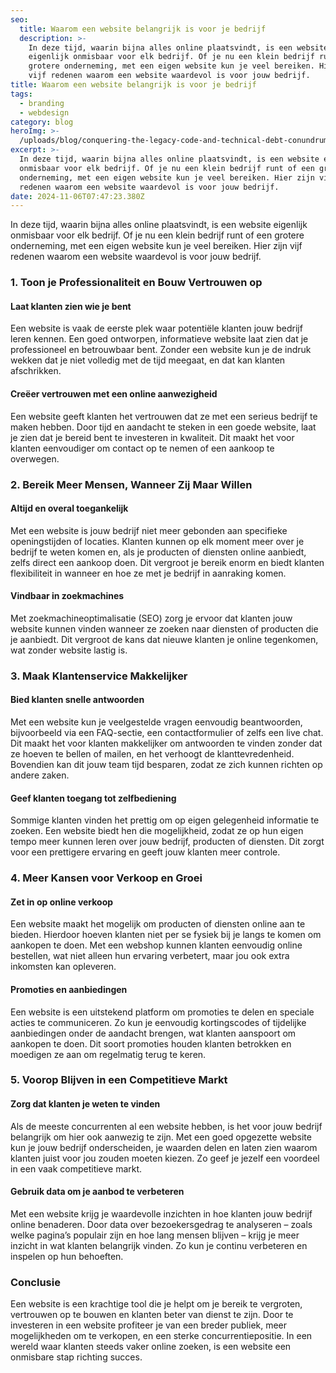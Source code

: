 ```yaml
---
seo:
  title: Waarom een website belangrijk is voor je bedrijf
  description: >-
    In deze tijd, waarin bijna alles online plaatsvindt, is een website
    eigenlijk onmisbaar voor elk bedrijf. Of je nu een klein bedrijf runt of een
    grotere onderneming, met een eigen website kun je veel bereiken. Hier zijn
    vijf redenen waarom een website waardevol is voor jouw bedrijf.
title: Waarom een website belangrijk is voor je bedrijf
tags:
  - branding
  - webdesign
category: blog
heroImg: >-
  /uploads/blog/conquering-the-legacy-code-and-technical-debt-conundrum/Daren_an_iceberg_including_the_underwater_part_plastic_pixar_st_96c95df8-864a-4db7-9c4a-50e2c6819342_ffobaj.png
excerpt: >-
  In deze tijd, waarin bijna alles online plaatsvindt, is een website eigenlijk
  onmisbaar voor elk bedrijf. Of je nu een klein bedrijf runt of een grotere
  onderneming, met een eigen website kun je veel bereiken. Hier zijn vijf
  redenen waarom een website waardevol is voor jouw bedrijf.
date: 2024-11-06T07:47:23.380Z
---
```


In deze tijd, waarin bijna alles online plaatsvindt, is een website eigenlijk onmisbaar voor elk bedrijf. Of je nu een klein bedrijf runt of een grotere onderneming, met een eigen website kun je veel bereiken. Hier zijn vijf redenen waarom een website waardevol is voor jouw bedrijf.

### 1. Toon je Professionaliteit en Bouw Vertrouwen op

#### Laat klanten zien wie je bent

Een website is vaak de eerste plek waar potentiële klanten jouw bedrijf leren kennen. Een goed ontworpen, informatieve website laat zien dat je professioneel en betrouwbaar bent. Zonder een website kun je de indruk wekken dat je niet volledig met de tijd meegaat, en dat kan klanten afschrikken.

#### Creëer vertrouwen met een online aanwezigheid

Een website geeft klanten het vertrouwen dat ze met een serieus bedrijf te maken hebben. Door tijd en aandacht te steken in een goede website, laat je zien dat je bereid bent te investeren in kwaliteit. Dit maakt het voor klanten eenvoudiger om contact op te nemen of een aankoop te overwegen.

### 2. Bereik Meer Mensen, Wanneer Zij Maar Willen

#### Altijd en overal toegankelijk

Met een website is jouw bedrijf niet meer gebonden aan specifieke openingstijden of locaties. Klanten kunnen op elk moment meer over je bedrijf te weten komen en, als je producten of diensten online aanbiedt, zelfs direct een aankoop doen. Dit vergroot je bereik enorm en biedt klanten flexibiliteit in wanneer en hoe ze met je bedrijf in aanraking komen.

#### Vindbaar in zoekmachines

Met zoekmachineoptimalisatie (SEO) zorg je ervoor dat klanten jouw website kunnen vinden wanneer ze zoeken naar diensten of producten die je aanbiedt. Dit vergroot de kans dat nieuwe klanten je online tegenkomen, wat zonder website lastig is.

### 3. Maak Klantenservice Makkelijker

#### Bied klanten snelle antwoorden

Met een website kun je veelgestelde vragen eenvoudig beantwoorden, bijvoorbeeld via een FAQ-sectie, een contactformulier of zelfs een live chat. Dit maakt het voor klanten makkelijker om antwoorden te vinden zonder dat ze hoeven te bellen of mailen, en het verhoogt de klanttevredenheid. Bovendien kan dit jouw team tijd besparen, zodat ze zich kunnen richten op andere zaken.

#### Geef klanten toegang tot zelfbediening

Sommige klanten vinden het prettig om op eigen gelegenheid informatie te zoeken. Een website biedt hen die mogelijkheid, zodat ze op hun eigen tempo meer kunnen leren over jouw bedrijf, producten of diensten. Dit zorgt voor een prettigere ervaring en geeft jouw klanten meer controle.

### 4. Meer Kansen voor Verkoop en Groei

#### Zet in op online verkoop

Een website maakt het mogelijk om producten of diensten online aan te bieden. Hierdoor hoeven klanten niet per se fysiek bij je langs te komen om aankopen te doen. Met een webshop kunnen klanten eenvoudig online bestellen, wat niet alleen hun ervaring verbetert, maar jou ook extra inkomsten kan opleveren.

#### Promoties en aanbiedingen

Een website is een uitstekend platform om promoties te delen en speciale acties te communiceren. Zo kun je eenvoudig kortingscodes of tijdelijke aanbiedingen onder de aandacht brengen, wat klanten aanspoort om aankopen te doen. Dit soort promoties houden klanten betrokken en moedigen ze aan om regelmatig terug te keren.

### 5. Voorop Blijven in een Competitieve Markt

#### Zorg dat klanten je weten te vinden

Als de meeste concurrenten al een website hebben, is het voor jouw bedrijf belangrijk om hier ook aanwezig te zijn. Met een goed opgezette website kun je jouw bedrijf onderscheiden, je waarden delen en laten zien waarom klanten juist voor jou zouden moeten kiezen. Zo geef je jezelf een voordeel in een vaak competitieve markt.

#### Gebruik data om je aanbod te verbeteren

Met een website krijg je waardevolle inzichten in hoe klanten jouw bedrijf online benaderen. Door data over bezoekersgedrag te analyseren – zoals welke pagina’s populair zijn en hoe lang mensen blijven – krijg je meer inzicht in wat klanten belangrijk vinden. Zo kun je continu verbeteren en inspelen op hun behoeften.

### Conclusie

Een website is een krachtige tool die je helpt om je bereik te vergroten, vertrouwen op te bouwen en klanten beter van dienst te zijn. Door te investeren in een website profiteer je van een breder publiek, meer mogelijkheden om te verkopen, en een sterke concurrentiepositie. In een wereld waar klanten steeds vaker online zoeken, is een website een onmisbare stap richting succes.
